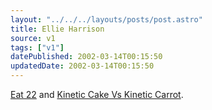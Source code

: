 ```yaml
---
layout: "../../../layouts/posts/post.astro"
title: Ellie Harrison
source: v1
tags: ["v1"]
datePublished: 2002-03-14T00:15:50
updatedDate: 2002-03-14T00:15:50
---
```


[Eat 22][1] and [Kinetic Cake Vs Kinetic Carrot][2].

[1]: http://www.ellieharrison.com/eat22.htm "All food must be photographed before it is eaten"
[2]: http://www.ellieharrison.com/kinetic%20cake2.htm "Who will win in Kinetic Cake vs Kinetic Carrot? Place your bets... now!"
